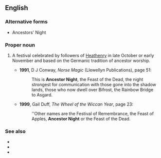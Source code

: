 ==English==

===Alternative forms===
* Ancestors' Night

===Proper noun===
{{en-proper noun|head=[[ancestor|Ancestor]] [[Night]]}}

# {{label|en|paganism|and|Heathenry}} A festival celebrated by followers of [[Heathenry]] in late October or early November and based on the Germanic tradition of ancestor worship.
#* '''1991''', D J Conway, ''Norse Magic'' (Llewellyn Publications), page 51:
#*: This is '''Ancestor Night''', the Feast of the Dead, the night strongest for communication with those gone into the shadow lands, those who now dwell over Bifrost, the Rainbow Bridge to Asgard.
#* '''1999''', Gail Duff, ''The Wheel of the Wiccan Year'', page 23:
#*: ''Other names are the Festival of Remembrance, the Feast of Apples, '''Ancestor Night''' or the Feast of the Dead.

===See also===
* {{l|en|Mother's Night}}
* {{l|en|Samhain}}
* {{l|en|Halloween}}
